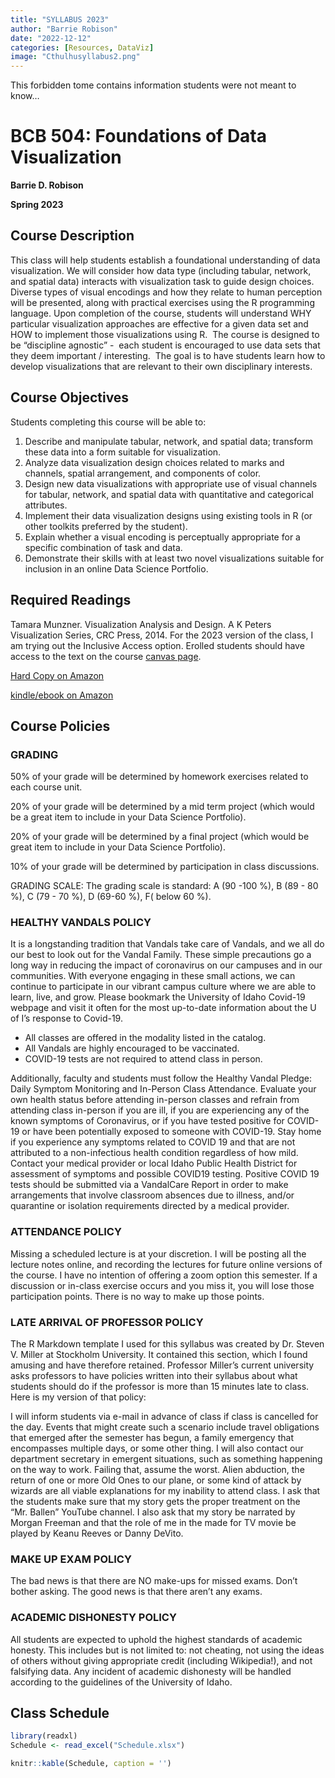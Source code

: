```yaml
---
title: "SYLLABUS 2023"
author: "Barrie Robison"
date: "2022-12-12"
categories: [Resources, DataViz]
image: "Cthulhusyllabus2.png"
---
```


This forbidden tome contains information students were not meant to know...

# BCB 504: Foundations of Data Visualization

**Barrie D. Robison**

**Spring 2023**

## Course Description

This class will help students establish a foundational understanding of data visualization. We will consider how data type (including tabular, network, and spatial data) interacts with visualization task to guide design choices. Diverse types of visual encodings and how they relate to human perception will be presented, along with practical exercises using the R programming language. Upon completion of the course, students will understand WHY particular visualization approaches are effective for a given data set and HOW to implement those visualizations using R.  The course is designed to be "discipline agnostic" -  each student is encouraged to use data sets that they deem important / interesting.  The goal is to have students learn how to develop visualizations that are relevant to their own disciplinary interests.

## Course Objectives

Students completing this course will be able to:

1.  Describe and manipulate tabular, network, and spatial data; transform these data into a form suitable for visualization.
2.  Analyze data visualization design choices related to marks and channels, spatial arrangement, and components of color.
3.  Design new data visualizations with appropriate use of visual channels for tabular, network, and spatial data with quantitative and categorical attributes.
4.  Implement their data visualization designs using existing tools in R (or other toolkits preferred by the student).
5.  Explain whether a visual encoding is perceptually appropriate for a specific combination of task and data.
6.  Demonstrate their skills with at least two novel visualizations suitable for inclusion in an online Data Science Portfolio.

## Required Readings

Tamara Munzner. Visualization Analysis and Design. A K Peters Visualization Series, CRC Press, 2014.  For the 2023 version of the class, I am trying out the Inclusive Access option.  Erolled students should have access to the text on the course [canvas page](https://canvas.uidaho.edu/courses/17806).

[Hard Copy on Amazon](https://www.amazon.com/Visualization-Analysis-Design-AK-Peters/dp/1466508914/ref=sr_1_1?crid=5AX2UJ4ZP5Y&keywords=munzner&qid=1670957518&sprefix=munzner%2Caps%2C237&sr=8-1)

[kindle/ebook on Amazon](https://www.amazon.com/Visualization-Analysis-Design-AK-Peters-ebook/dp/B00OGLE3XE/ref=tmm_kin_swatch_0?_encoding=UTF8&qid=1670957518&sr=8-1)

## Course Policies

### GRADING

50% of your grade will be determined by homework exercises related to each course unit.

20% of your grade will be determined by a mid term project (which would be a great item to include in your Data Science Portfolio).

20% of your grade will be determined by a final project (which would be great item to include in your Data Science Portfolio).

10% of your grade will be determined by participation in class discussions.

GRADING SCALE: The grading scale is standard: A (90 -100 %), B (89 - 80 %), C (79 - 70 %), D (69-60 %), F( below 60 %).

### HEALTHY VANDALS POLICY

It is a longstanding tradition that Vandals take care of Vandals, and we all do our best to look out for the Vandal Family. These simple precautions go a long way in reducing the impact of coronavirus on our campuses and in our communities. With everyone engaging in these small actions, we can continue to participate in our vibrant campus culture where we are able to learn, live, and grow. Please bookmark the University of Idaho Covid-19 webpage and visit it often for the most up-to-date information about the U of I's response to Covid-19.

-   All classes are offered in the modality listed in the catalog.
-   All Vandals are highly encouraged to be vaccinated.
-   COVID-19 tests are not required to attend class in person.

Additionally, faculty and students must follow the Healthy Vandal Pledge: Daily Symptom Monitoring and In-Person Class Attendance. Evaluate your own health status before attending in-person classes and refrain from attending class in-person if you are ill, if you are experiencing any of the known symptoms of Coronavirus, or if you have tested positive for COVID-19 or have been potentially exposed to someone with COVID-19. Stay home if you experience any symptoms related to COVID 19 and that are not attributed to a non-infectious health condition regardless of how mild. Contact your medical provider or local Idaho Public Health District for assessment of symptoms and possible COVID19 testing. Positive COVID 19 tests should be submitted via a VandalCare Report in order to make arrangements that involve classroom absences due to illness, and/or quarantine or isolation requirements directed by a medical provider.

### ATTENDANCE POLICY

Missing a scheduled lecture is at your discretion. I will be posting all the lecture notes online, and recording the lectures for future online versions of the course. I have no intention of offering a zoom option this semester. If a discussion or in-class exercise occurs and you miss it, you will lose those participation points. There is no way to make up those points.

### LATE ARRIVAL OF PROFESSOR POLICY

The R Markdown template I used for this syllabus was created by Dr. Steven V. Miller at Stockholm University. It contained this section, which I found amusing and have therefore retained. Professor Miller's current university asks professors to have policies written into their syllabus about what students should do if the professor is more than 15 minutes late to class. Here is my version of that policy:

I will inform students via e-mail in advance of class if class is cancelled for the day. Events that might create such a scenario include travel obligations that emerged after the semester has begun, a family emergency that encompasses multiple days, or some other thing. I will also contact our department secretary in emergent situations, such as something happening on the way to work. Failing that, assume the worst. Alien abduction, the return of one or more Old Ones to our plane, or some kind of attack by wizards are all viable explanations for my inability to attend class. I ask that the students make sure that my story gets the proper treatment on the "Mr. Ballen" YouTube channel. I also ask that my story be narrated by Morgan Freeman and that the role of me in the made for TV movie be played by Keanu Reeves or Danny DeVito.

### MAKE UP EXAM POLICY

The bad news is that there are NO make-ups for missed exams. Don't bother asking. The good news is that there aren't any exams.

### ACADEMIC DISHONESTY POLICY

All students are expected to uphold the highest standards of academic honesty. This includes but is not limited to: not cheating, not using the ideas of others without giving appropriate credit (including Wikipedia!), and not falsifying data. Any incident of academic dishonesty will be handled according to the guidelines of the University of Idaho. 

## Class Schedule

```r

library(readxl)
Schedule <- read_excel("Schedule.xlsx")

knitr::kable(Schedule, caption = '')
```
